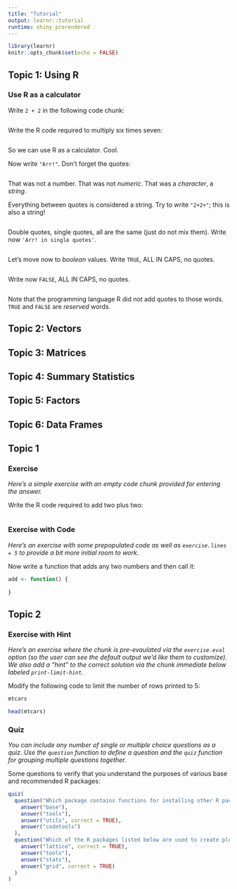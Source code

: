 ---
title: "Tutorial"
output: learnr::tutorial
runtime: shiny_prerendered
---

```{r setup, include=FALSE}
library(learnr)
knitr::opts_chunk$set(echo = FALSE)
```



## Topic 1: Using R

### Use R as a calculator 

Write ```2 + 2``` in the following code chunk:

```{r two-plus-two, exercise=TRUE}

```

Write the R code required to multiply six times seven:

```{r six-times-seven, exercise=TRUE}

```

So we can use R as a calculator. Cool.

Now write ```"Arr!"```. Don't forget the quotes:
```{r arr, exercise=TRUE}

```

That was not a number. That was not *numeric*. That was a *character*, a *string*.

Everything between quotes is considered a string. Try to write ```"2+2+"```; this is also a string! 
```{r string-sum, exercise=TRUE}

```

Double quotes, single quotes, all are the same (just do not mix them). Write now ```'Arr! in single quotes'```. 
```{r arr-single, exercise=TRUE}

```

Let's move now to *boolean* values. Write ```TRUE```, ALL IN CAPS, no quotes.
```{r true, exercise=TRUE}

```

Write now ```FALSE```, ALL IN CAPS, no quotes.
```{r arr-single, exercise=TRUE}

```

Note that the programming language R did not add quotes to those words. ```TRUE``` and ```FALSE``` are *reserved* words.

## Topic 2: Vectors

## Topic 3: Matrices

## Topic 4: Summary Statistics

## Topic 5: Factors

## Topic 6: Data Frames



## Topic 1

### Exercise 

*Here's a simple exercise with an empty code chunk provided for entering the answer.*

Write the R code required to add two plus two:

```{r two-plus-twoo, exercise=TRUE}

```

### Exercise with Code

*Here's an exercise with some prepopulated code as well as `exercise.lines = 5` to provide a bit more initial room to work.*

Now write a function that adds any two numbers and then call it:

```{r add-function, exercise=TRUE, exercise.lines = 5}
add <- function() {
  
}
```

## Topic 2

### Exercise with Hint

*Here's an exercise where the chunk is pre-evaulated via the `exercise.eval` option (so the user can see the default output we'd like them to customize). We also add a "hint" to the correct solution via the chunk immediate below labeled `print-limit-hint`.*

Modify the following code to limit the number of rows printed to 5:

```{r print-limit, exercise=TRUE, exercise.eval=TRUE}
mtcars
```

```{r print-limit-hint}
head(mtcars)
```

### Quiz

*You can include any number of single or multiple choice questions as a quiz. Use the `question` function to define a question and the `quiz` function for grouping multiple questions together.*

Some questions to verify that you understand the purposes of various base and recommended R packages:

```{r quiz}
quiz(
  question("Which package contains functions for installing other R packages?",
    answer("base"),
    answer("tools"),
    answer("utils", correct = TRUE),
    answer("codetools")
  ),
  question("Which of the R packages listed below are used to create plots?",
    answer("lattice", correct = TRUE),
    answer("tools"),
    answer("stats"),
    answer("grid", correct = TRUE)
  )
)
```

